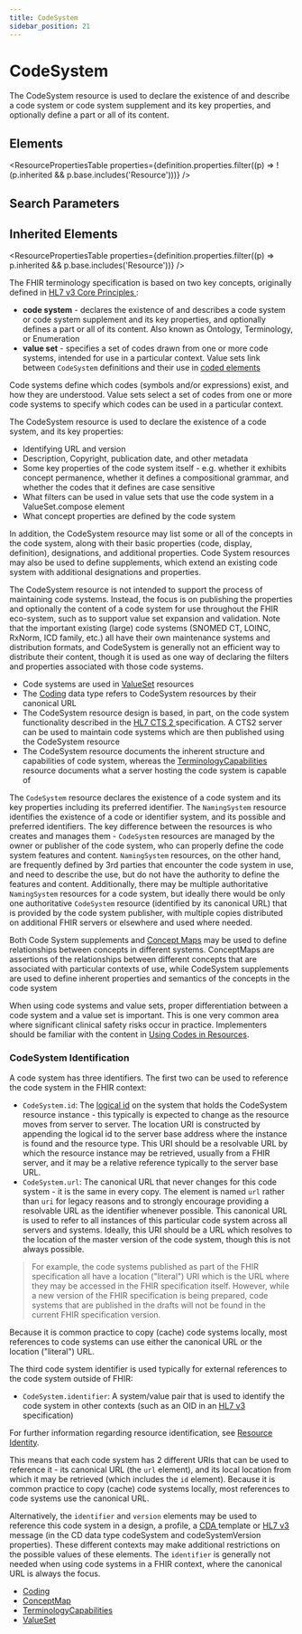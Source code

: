 ```yaml
---
title: CodeSystem
sidebar_position: 21
---
```



# CodeSystem

The <Link to="/docs/api/fhir/resources/codesystem">CodeSystem</Link> resource is used to declare the existence of and describe a code system or code system supplement and its key properties, and optionally define a part or all of its content.

<Tabs queryString="section">
  <TabItem value="schema" label="Schema" default>

## Elements

<ResourcePropertiesTable
  properties={definition.properties.filter((p) => !(p.inherited && p.base.includes('Resource')))}
/>

## Search Parameters

<SearchParamsTable searchParams={definition.searchParameters} />

## Inherited Elements

<ResourcePropertiesTable properties={definition.properties.filter((p) => p.inherited && p.base.includes('Resource'))} />

  </TabItem>
  <TabItem value="usage" label="Usage">
<div> <a name="scope"></a> <p> The FHIR terminology specification is based on two key concepts, originally defined in <a href="http://www.hl7.org/documentcenter/public/standards/V3/core_principles/infrastructure/coreprinciples/v3modelcoreprinciples.html">HL7 v3 Core Principles </a>: </p> <ul> <li> <b>code system</b> - declares the existence of and describes a code system or code system supplement and its key properties, and optionally defines a part or all of its content. Also known as Ontology, Terminology, or Enumeration</li> <li> <b>value set</b> - specifies a set of codes drawn from one or more code systems, intended for use in a particular context. Value sets link between <code>CodeSystem</code> definitions and their use in <a href="https://www.hl7.org/fhir/terminologies.html">coded elements</a></li> </ul> <p> Code systems define which codes (symbols and/or expressions) exist, and how they are understood. Value sets  select a set of codes from one or more code systems to specify which codes can be used in a particular context. </p> <p> The <Link to="/docs/api/fhir/resources/codesystem">CodeSystem</Link> resource is used to declare the existence of a code system, and its key properties: </p> <ul>  <li>Identifying URL and version</li>  <li>Description, Copyright, publication date, and other metadata</li>  <li>Some key properties of the code system itself - e.g. whether it exhibits concept permanence, whether it defines a compositional grammar, and whether the codes that it defines are case sensitive</li>  <li>What filters can be used in value sets that use the code system in a <Link to="/docs/api/fhir/resources/valueset">ValueSet</Link>.compose element</li>   <li>What concept properties are defined by the code system</li> </ul> <p> In addition, the <Link to="/docs/api/fhir/resources/codesystem">CodeSystem</Link> resource may list some or all of the concepts in the code system, along with their basic properties (code, display, definition), designations, and additional properties. Code System resources may also be used to define supplements, which extend an existing code system with  additional designations and properties. </p> <p> The <Link to="/docs/api/fhir/resources/codesystem">CodeSystem</Link> resource is not intended to support the process of maintaining code systems.  Instead, the focus is on publishing the properties and optionally the content of a code  system for use throughout the FHIR eco-system, such as to support value set expansion and  validation.  Note that the important existing (large) code systems (SNOMED CT, LOINC, RxNorm, ICD family, etc.)  all have their own maintenance systems and distribution formats, and <Link to="/docs/api/fhir/resources/codesystem">CodeSystem</Link> is generally not an efficient way to distribute their content, though it is used as one way of  declaring the filters and properties associated with those code systems.  </p> </div>
  </TabItem>
  <TabItem value="relationships" label="Relationships">
<div> <a name="relationships"></a> <ul>  <li>Code systems are used in <a href="/docs/api/fhir/resources/valueset">ValueSet</a> resources</li>  <li>The <a href="https://www.hl7.org/fhir//api/fhir/datatypes/coding">Coding</a> data type refers to <Link to="/docs/api/fhir/resources/codesystem">CodeSystem</Link> resources by their canonical URL</li>  <li>The <Link to="/docs/api/fhir/resources/codesystem">CodeSystem</Link> resource design is based, in part, on the code system functionality described in       the <a href="http://www.omg.org/spec/CTS2/1.0/">HL7 CTS 2 </a> specification.       A CTS2 server can be used to maintain code systems which are then published using the <Link to="/docs/api/fhir/resources/codesystem">CodeSystem</Link> resource</li>  <li>The <Link to="/docs/api/fhir/resources/codesystem">CodeSystem</Link> resource documents the inherent structure and capabilities of code system, whereas     the <a href="/docs/api/fhir/resources/terminologycapabilities">TerminologyCapabilities</a> resource documents what a server hosting the code system is capable of</li> </ul> <p> The <code>CodeSystem</code> resource declares the existence of a code system and its key properties including its preferred identifier. The <code>NamingSystem</code> resource identifies the existence of a code or identifier system, and its possible and preferred identifiers.  The key difference between the resources is who creates and manages them - <code>CodeSystem</code> resources are managed by the owner or publisher of the code system, who can properly define the code system features and content. <code>NamingSystem</code> resources, on the other hand, are frequently defined by 3rd parties that encounter the code system in use, and need to describe the use, but do not have the authority to define the features and content.  Additionally, there may be multiple authoritative <code>NamingSystem</code> resources for a code system, but ideally there would be only one authoritative <code>CodeSystem</code> resource (identified by its canonical URL) that is provided by the code system publisher, with multiple copies distributed on additional FHIR servers or elsewhere and used where needed. </p> <p> Both Code System supplements and <a href="/docs/api/fhir/resources/conceptmap">Concept Maps</a> may be used to define relationships between concepts  in different systems. <Link to="/docs/api/fhir/resources/conceptmap">ConceptMaps</Link> are assertions of the relationships between different concepts  that are associated with particular contexts of use, while <Link to="/docs/api/fhir/resources/codesystem">CodeSystem</Link> supplements are used to  define inherent properties and semantics of the concepts in the code system </p> </div>
  </TabItem>
  <TabItem value="backgroundAndContext" label="Background and Context">
<div> <a name="context"></a> <p> When using code systems and value sets, proper differentiation between a code system and a value set is important.  This is one very common area where significant clinical safety risks occur in practice. Implementers should be familiar with the content in <a href="https://www.hl7.org/fhir/terminologies.html">Using Codes in Resources</a>. </p> <a name="ident"></a> <h3 class="self-link-parent"> <Link to="/docs/api/fhir/resources/codesystem">CodeSystem</Link> Identification <a href="/docs/api/fhir/resources/codesystem" title="link to here" class="self-link"></a></h3> <p> A code system has three identifiers. The first two can be used to reference the code system in the FHIR context: </p> <ul>  <li><code>CodeSystem.id</code>: The <a href="https://www.hl7.org/fhir/resource.html#id">logical id</a> on the system that holds the <Link to="/docs/api/fhir/resources/codesystem">CodeSystem</Link> resource instance - this typically is expected to change as the resource moves from server to server. The location URI is constructed by appending the logical id to the server base address where the instance is found and the resource type. This URI should be a resolvable URL by which the resource instance may be retrieved, usually from a FHIR server, and it may be a relative reference typically to the server base URL.  </li>  <li><code>CodeSystem.url</code>: The canonical URL that never changes for this code system - it is the same in every copy. The element is named <code>url</code> rather than <code>uri</code> for legacy reasons and to strongly encourage providing a resolvable URL as the identifier whenever possible.  This canonical URL is used to refer to all instances of this particular code system across all servers and systems. Ideally, this URI should be a URL which resolves to the location of the master version of the code system, though this is not always possible.  </li> </ul> <blockquote> <p> For example, the code systems published as part of the FHIR specification all have a location ("literal") URI which is the URL where they may be accessed in the FHIR specification itself. However, while a new version of the FHIR specification is being prepared, code systems that are published in the drafts will not be found in the current FHIR specification version.  </p> </blockquote> <p> Because it is common practice to copy (cache) code systems locally, most  references to code systems can use either the canonical URL or the location ("literal") URL.  </p> <p> The third code system identifier is used typically for external references to the code system outside of FHIR: </p>  <ul>  <li><code>CodeSystem.identifier</code>: A system/value pair that is used to identify the code system in other contexts (such as an OID in an <a href="https://www.hl7.org/implement/standards/product_brief.cfm?product_id=186">HL7 v3 </a> specification)</li> </ul> <p> For further information regarding resource identification, see <a href="https://www.hl7.org/fhir/resource.html#id">Resource Identity</a>. </p> <p> This means that each code system has 2 different URIs that can be used to reference it -  its canonical URL (the <code>url</code> element), and its local location from which it may be retrieved (which includes the <code>id</code> element). Because it is common practice to copy (cache) code systems locally, most references to  code systems use the canonical URL.  </p> <p> Alternatively, the <code>identifier</code> and <code>version</code> elements may be used to reference this code system in a  design, a profile, a <a href="http://www.hl7.org/implement/standards/product_brief.cfm?product_id=7">CDA </a> template  or <a href="https://www.hl7.org/implement/standards/product_brief.cfm?product_id=186">HL7 v3 </a> message (in the CD data  type codeSystem and codeSystemVersion properties). These different contexts may make additional restrictions on the  possible values of these elements.  The <code>identifier</code> is generally not needed when using code systems in a FHIR context, where the canonical URL is always the focus. </p> </div>
  </TabItem>
  <TabItem value="referencedBy" label="Referenced By">
<ul><li><a href="https://www.hl7.org/fhir/datatypes.html#Coding">Coding</a></li>
<li><a href="/docs/api/fhir/resources/conceptmap">ConceptMap</a></li>
<li><a href="/docs/api/fhir/resources/terminologycapabilities">TerminologyCapabilities</a></li>
<li><a href="/docs/api/fhir/resources/valueset">ValueSet</a></li></ul>
  </TabItem>
</Tabs>
